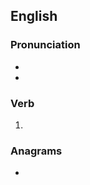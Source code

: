 ==English==

===Pronunciation===
* {{IPA|en|/flɛkst/}}
* {{rhymes|en|ɛkst|s=1}}

===Verb===
{{head|en|verb form}}

# {{en-past of|flex}}

===Anagrams===
* {{anagrams|en|a=deeflx|deflex}}